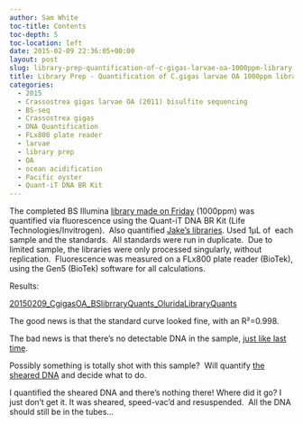 ```yaml
---
author: Sam White
toc-title: Contents
toc-depth: 5
toc-location: left
date: 2015-02-09 22:36:05+00:00
layout: post
slug: library-prep-quantification-of-c-gigas-larvae-oa-1000ppm-library
title: Library Prep - Quantification of C.gigas larvae OA 1000ppm library
categories:
  - 2015
  - Crassostrea gigas larvae OA (2011) bisulfite sequencing
  - BS-seq
  - Crassostrea gigas
  - DNA Quantification
  - FLx800 plate reader
  - larvae
  - library prep
  - OA
  - ocean acidification
  - Pacific oyster
  - Quant-iT DNA BR Kit
---
```


The completed BS Illumina [library made on Friday](../2015-02-07-bisulfite-ngs-library-prep-bisulfite-conversion-illumina-library-construction-of-c-gigas-larvae-dna/index.qmd) (1000ppm) was quantified via fluorescence using the Quant-iT DNA BR Kit (Life Technologies/Invitrogen).  Also quantified [Jake's libraries](https://heareresearch.blogspot.com/2015/02/2-6-2015-library-creation-for-bs-samples.html). Used 1μL of  each sample and the standards.  All standards were run in duplicate.  Due to limited sample, the libraries were only processed singularly, without replication.  Fluorescence was measured on a FLx800 plate reader (BioTek), using the Gen5 (BioTek) software for all calculations.

Results:

[20150209_CgigasOA_BSlibrraryQuants_OluridaLibraryQuants](https://docs.google.com/spreadsheets/d/1HhnEA6Wwj3Kci-Lsh0wE2OTCxEc56KCVC3PF8bHzvJM/edit?usp=sharing)

The good news is that the standard curve looked fine, with an R²=0.998.

The bad news is that there's no detectable DNA in the sample, [just like last time](../2015-01-28-bisuflite-ngs-library-prep-c-gigas-larvae-oa-bisulfite-library-quantification/index.qmd).

Possibly something is totally shot with this sample?  Will quantify [the sheared DNA](../2015-01-09-dna-isolation-c-gigas-larvae-from-2011-noaa-oa-experiment/index.qmd) and decide what to do.

I quantified the sheared DNA and there's nothing there! Where did it go? I just don't get it. It was sheared, speed-vac'd and resuspended.  All the DNA should still be in the tubes...
